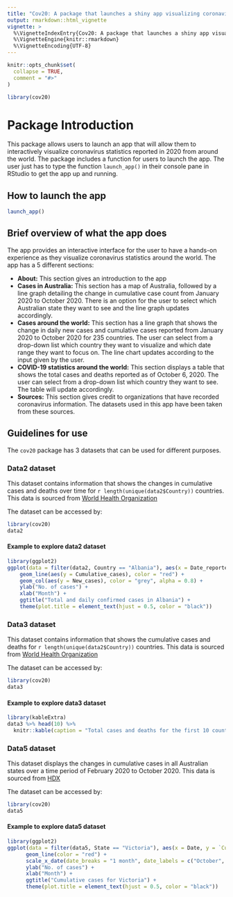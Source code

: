 ```yaml
---
title: "Cov20: A package that launches a shiny app visualizing coronavirus statistics in 2020"
output: rmarkdown::html_vignette
vignette: >
  %\VignetteIndexEntry{Cov20: A package that launches a shiny app visualizing coronavirus statistics in 2020}
  %\VignetteEngine{knitr::rmarkdown}
  %\VignetteEncoding{UTF-8}
---
```


```r
knitr::opts_chunk$set(
  collapse = TRUE,
  comment = "#>"
)
```

```r
library(cov20)
```

# **Package Introduction**

This package allows users to launch an app that will allow them to interactively visualize coronavirus statistics reported in 2020 from around the world. The package includes a function for users to launch the app. The user just has to type the function `launch_app()` in their console pane in RStudio to get the app up and running. 

## **How to launch the app**

```r
launch_app()
```

## **Brief overview of what the app does**

The app provides an interactive interface for the user to have a hands-on experience as they visualize coronavirus statistics around the world. The app has a 5 different sections:

- **About:** This section gives an introduction to the app
- **Cases in Australia:** This section has a map of Australia, followed by a line graph detailing the change in cumulative case count from January 2020 to October 2020. There is an option for the user to select which Australian state they want to see and the line graph updates accordingly.
- **Cases around the world:** This section has a line graph that shows the change in daily new cases and cumulative cases reported from January 2020 to October 2020 for 235 countries. The user can select from a drop-down list which country they want to visualize and which date range they want to focus on. The line chart updates according to the input given by the user.
- **COVID-19 statistics around the world:** This section displays a table that shows the total cases and deaths reported as of October 6, 2020. The user can select from a drop-down list which country they want to see. The table will update accordingly.
- **Sources:** This section gives credit to organizations that have recorded coronavirus information. The datasets used in this app have been taken from these sources.

## **Guidelines for use**

The `cov20` package has 3 datasets that can be used for different purposes. 

### **Data2 dataset**

This dataset contains information that shows the changes in cumulative cases and deaths over time for `r length(unique(data2$Country))` countries. This data is sourced from [World Health Organization](https://covid19.who.int/)

The dataset can be accessed by:
```r
library(cov20)
data2
```

#### **Example to explore data2 dataset**

```r
library(ggplot2)
ggplot(data = filter(data2, Country == "Albania"), aes(x = Date_reported)) +
    geom_line(aes(y = Cumulative_cases), color = "red") +
    geom_col(aes(y = New_cases), color = "grey", alpha = 0.8) +
    ylab("No. of cases") +
    xlab("Month") +
    ggtitle("Total and daily confirmed cases in Albania") +
    theme(plot.title = element_text(hjust = 0.5, color = "black"))
```


### **Data3 dataset**

This dataset contains information that shows the cumulative cases and deaths for `r length(unique(data2$Country))` countries. This data is sourced from [World Health Organization](https://covid19.who.int/)

The dataset can be accessed by:
```r
library(cov20)
data3
```

#### **Example to explore data3 dataset**

```r
library(kableExtra)
data3 %>% head(10) %>%
  knitr::kable(caption = "Total cases and deaths for the first 10 countries in the dataset") %>% kableExtra::kable_styling(bootstrap_options = c("hover", "striped"))
```


### **Data5 dataset**

This dataset displays the changes in cumulative cases in all Australian states over a time period of February 2020 to October 2020. This data is sourced from [HDX](https://data.humdata.org/dataset/novel-coronavirus-2019-ncov-cases#)

The dataset can be accessed by:
```r
library(cov20)
data5
```

#### **Example to explore data5 dataset**

```r
library(ggplot2)
ggplot(data = filter(data5, State == "Victoria"), aes(x = Date, y = `Cumulative Cases`)) +
      geom_line(color = "red") +
      scale_x_date(date_breaks = "1 month", date_labels = c("October", "February", "March", "April", "May", "June", "July", "August", "September")) +
      ylab("No. of cases") +
      xlab("Month") +
      ggtitle("Cumulative cases for Victoria") +
      theme(plot.title = element_text(hjust = 0.5, color = "black"))
```

